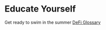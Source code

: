 # Educate Yourself

Get ready to swim in the summer [DeFi Glossary](https://coinmarketcap.com/alexandria/glossary)
